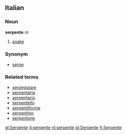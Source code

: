 ==Italian==
===Noun===
'''serpente''' ''m''

# [[snake]]

===Synonym===
*[[serpe]]

===Related terms===
*[[serpeggiare]]
*[[serpentaria]]
*[[serpentario]]
*[[serpentello]]
*[[serpentiforme]]
*[[serpentino]]
*[[serpentone]]

[[gl:Serpente]]
[[it:serpente]]
[[nl:serpente]]
[[pl:Serpente]]
[[fi:Serpente]]